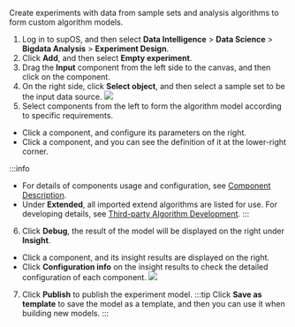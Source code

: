 
Create experiments with data from sample sets and analysis algorithms to form custom algorithm models.
1. Log in to supOS, and then select **Data Intelligence** > **Data Science** > **Bigdata Analysis** > **Experiment Design**.
2. Click **Add**, and then select **Empty experiment**.
3. Drag the **Input** component from the left side to the canvas, and then click on the component.
4. On the right side, click **Select object**, and then select a sample set to be the input data source.
![](https://wordpressfreezonex.oss-accelerate.aliyuncs.com/supBD/5.png)
5. Select components from the left to form the algorithm model according to specific requirements.
- Click a component, and configure its parameters on the right.
- Click a component, and you can see the definition of it at the lower-right corner.

:::info
- For details of components usage and configuration, see <a href="Component Description">Component Description</a>.
- Under **Extended**, all imported extend algorithms are listed for use. For developing details, see <a href="../../4.2/category/third-party-algorithm">Third-party Algorithm Development</a>.
:::
6. Click **Debug**, the result of the model will be displayed on the right under **Insight**.
- Click a component, and its insight results are displayed on the right.
- Click **Configuration info** on the insight results to check the detailed configuration of each component.
![](https://wordpressfreezonex.oss-accelerate.aliyuncs.com/supBD/6.png)

7. Click **Publish** to publish the experiment model.
:::tip
Click **Save as template** to save the model as a template, and then you can use it when building new models.
:::